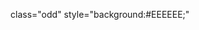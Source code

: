 class="odd" style="background:#EEEEEE;"<!--
--><noinclude>
{{Documentation}}
<!-- Add categories and interwikis to the /doc subpage, not here! -->
</noinclude>